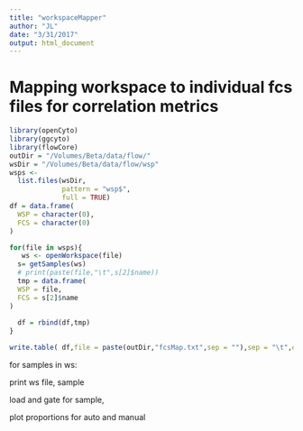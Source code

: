 ```yaml
---
title: "workspaceMapper"
author: "JL"
date: "3/31/2017"
output: html_document
---
```


# Mapping workspace to individual fcs files for correlation metrics


```r
library(openCyto)
library(ggcyto)
library(flowCore)
outDir = "/Volumes/Beta/data/flow/"
wsDir = "/Volumes/Beta/data/flow/wsp"
wsps <-
  list.files(wsDir,
             pattern = "wsp$",
             full = TRUE)
df = data.frame(
  WSP = character(0),
  FCS = character(0)
)

for(file in wsps){
   ws <- openWorkspace(file)
  s= getSamples(ws)
  # print(paste(file,"\t",s[2]$name))
  tmp = data.frame(
  WSP = file,
  FCS = s[2]$name
)
  
  df = rbind(df,tmp)
}

write.table( df,file = paste(outDir,"fcsMap.txt",sep = ""),sep = "\t",quote = FALSE,row.names = FALSE)
```



for samples in ws:

print ws file, sample


load and gate for sample, 

plot proportions for auto and manual

